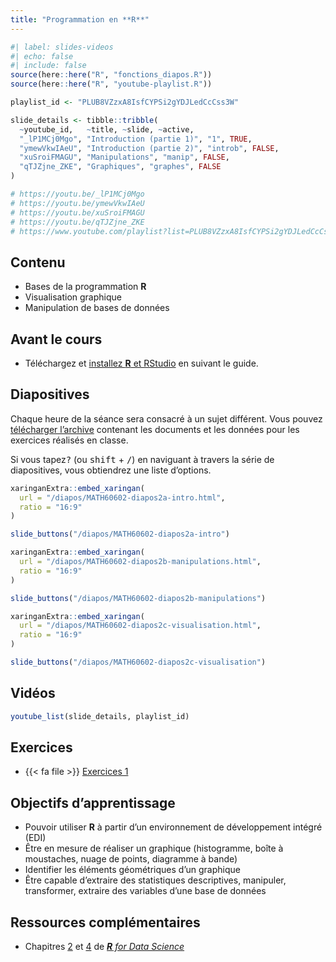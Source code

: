 ```yaml
---
title: "Programmation en **R**"
---
```


```r
#| label: slides-videos
#| echo: false
#| include: false
source(here::here("R", "fonctions_diapos.R"))
source(here::here("R", "youtube-playlist.R"))

playlist_id <- "PLUB8VZzxA8IsfCYPSi2gYDJLedCcCss3W"

slide_details <- tibble::tribble(
  ~youtube_id,   ~title, ~slide, ~active,
  "_lP1MCj0Mgo", "Introduction (partie 1)", "1", TRUE,
  "ymewVkwIAeU", "Introduction (partie 2)", "introb", FALSE,
  "xuSroiFMAGU", "Manipulations", "manip", FALSE,
  "qTJZjne_ZKE", "Graphiques", "graphes", FALSE
)

# https://youtu.be/_lP1MCj0Mgo
# https://youtu.be/ymewVkwIAeU
# https://youtu.be/xuSroiFMAGU
# https://youtu.be/qTJZjne_ZKE
# https://www.youtube.com/playlist?list=PLUB8VZzxA8IsfCYPSi2gYDJLedCcCss3W

```

## Contenu

- Bases de la programmation **R**
- Visualisation graphique
- Manipulation de bases de données

## Avant le cours

- Téléchargez et [installez **R** et RStudio](/contenu/installation) en suivant le guide.


## Diapositives 

Chaque heure de la séance sera consacré à un sujet différent. Vous pouvez [télécharger l'archive](/diapos/introR.zip) contenant les documents et les données pour les exercices réalisés en classe.

:::{.callout-tip}
Si vous tapez<kbd>?</kbd> (ou <kbd>shift</kbd> + <kbd>/</kbd>) en naviguant à travers la série de diapositives, vous obtiendrez une liste d'options.
:::



```r
xaringanExtra::embed_xaringan(
  url = "/diapos/MATH60602-diapos2a-intro.html",
  ratio = "16:9"
)
```
```r
slide_buttons("/diapos/MATH60602-diapos2a-intro")
```



```r
xaringanExtra::embed_xaringan(
  url = "/diapos/MATH60602-diapos2b-manipulations.html",
  ratio = "16:9"
) 
```
```r
slide_buttons("/diapos/MATH60602-diapos2b-manipulations")
```



```r
xaringanExtra::embed_xaringan(
  url = "/diapos/MATH60602-diapos2c-visualisation.html",
  ratio = "16:9"
)
```
```r
slide_buttons("/diapos/MATH60602-diapos2c-visualisation")
```

## Vidéos


```r
youtube_list(slide_details, playlist_id)
```

## Exercices

- {{< fa file >}} [Exercices 1](/exercices/01-exercice.html)

## Objectifs d'apprentissage

- Pouvoir utiliser **R** à partir d'un environnement de développement intégré (EDI)
- Être en mesure de réaliser un graphique (histogramme, boîte à moustaches, nuage de points, diagramme à bande) 
- Identifier les éléments géométriques d'un graphique
- Être capable d'extraire des statistiques descriptives, manipuler, transformer, extraire des variables d'une base de données

## Ressources complémentaires

- Chapitres [2](https://r4ds.hadley.nz/data-visualize) et [4](https://r4ds.hadley.nz/data-transform) de [***R** for Data Science*](https://r4ds.hadley.nz/)

